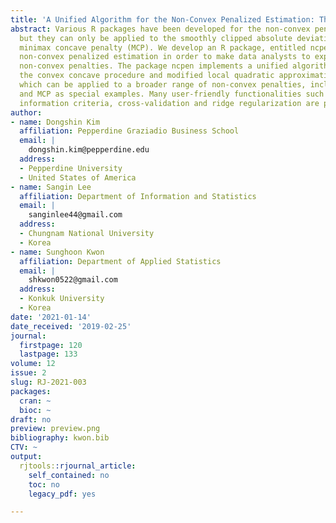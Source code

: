 ```yaml
---
title: 'A Unified Algorithm for the Non-Convex Penalized Estimation: The ncpen Package'
abstract: Various R packages have been developed for the non-convex penalized estimation
  but they can only be applied to the smoothly clipped absolute deviation (SCAD) or
  minimax concave penalty (MCP). We develop an R package, entitled ncpen, for the
  non-convex penalized estimation in order to make data analysts to experience other
  non-convex penalties. The package ncpen implements a unified algorithm based on
  the convex concave procedure and modified local quadratic approximation algorithm,
  which can be applied to a broader range of non-convex penalties, including the SCAD
  and MCP as special examples. Many user-friendly functionalities such as generalized
  information criteria, cross-validation and ridge regularization are provided also.
author:
- name: Dongshin Kim
  affiliation: Pepperdine Graziadio Business School
  email: |
    dongshin.kim@pepperdine.edu
  address:
  - Pepperdine University
  - United States of America
- name: Sangin Lee
  affiliation: Department of Information and Statistics
  email: |
    sanginlee44@gmail.com
  address:
  - Chungnam National University
  - Korea
- name: Sunghoon Kwon
  affiliation: Department of Applied Statistics
  email: |
    shkwon0522@gmail.com
  address:
  - Konkuk University
  - Korea
date: '2021-01-14'
date_received: '2019-02-25'
journal:
  firstpage: 120
  lastpage: 133
volume: 12
issue: 2
slug: RJ-2021-003
packages:
  cran: ~
  bioc: ~
draft: no
preview: preview.png
bibliography: kwon.bib
CTV: ~
output:
  rjtools::rjournal_article:
    self_contained: no
    toc: no
    legacy_pdf: yes

---
```

